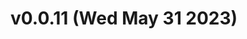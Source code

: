 
<Meta title="Components/Basic/text/Overview" />

# v0.0.11 (Wed May 31 2023)
<Figma
  height="30%"
  collapsable
  url="https://www.figma.com/file/Cx0sZBqrc7kGW72bcmy90S/tokens?type=design&node-id=3-27&t=ThF1FKZYYApN4drF-4"
/>

